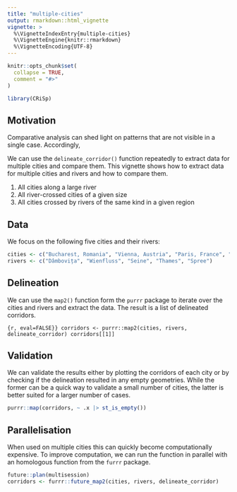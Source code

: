 ```yaml
---
title: "multiple-cities"
output: rmarkdown::html_vignette
vignette: >
  %\VignetteIndexEntry{multiple-cities}
  %\VignetteEngine{knitr::rmarkdown}
  %\VignetteEncoding{UTF-8}
---
```


```r
knitr::opts_chunk$set(
  collapse = TRUE,
  comment = "#>"
)
```

```r
library(CRiSp)
```

## Motivation

Comparative analysis can shed light on patterns that are not visible in a single case. Accordingly, 

We can use the `delineate_corridor()` function repeatedly to extract data for multiple cities and compare them. This vignette shows how to extract data for multiple cities and rivers and how to compare them.

1. All cities along a large river
1. All river-crossed cities of a given size
1. All cities crossed by rivers of the same kind in a given region

## Data

We focus on the following five cities and their rivers:

```r
cities <- c("Bucharest, Romania", "Vienna, Austria", "Paris, France", "London, United Kingdom", "Berlin, Germany")
rivers <- c("Dâmbovița", "Wienfluss", "Seine", "Thames", "Spree")
```

## Delineation

We can use the `map2()` function form the `purrr` package to iterate over the cities and rivers and extract the data. The result is a list of delineated corridors.

```{r, eval=FALSE}}
corridors <- purrr::map2(cities, rivers, delineate_corridor)
corridors[[1]]
```

## Validation

We can validate the results either by plotting the corridors of each city or by checking if the delineation resulted in any empty geometries. While the former can be a quick way to validate a small number of cities, the latter is better suited for a larger number of cases.

```r
purrr::map(corridors, ~ .x |> st_is_empty())
```

## Parallelisation

When used on multiple cities this can quickly become computationally expensive. To improve computation, we can run the function in parallel with an homologous function from the `furrr` package. 

```r
future::plan(multisession)
corridors <- furrr::future_map2(cities, rivers, delineate_corridor)
```
